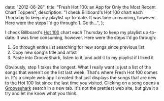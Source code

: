 
  date: "2012-06-28",
  title: "Fresh Hot 100: an App for Only the Most Recent Chart Toppers",
  description:
    "I check Billboard's Hot 100 chart each Thursday to keep my playlist up-to-date. It was time consuming, however. Here were the steps I'd go through: 1. Go th...",
};


I check Billboard's [Hot 100](https://www.billboard.com/charts/hot-100/) chart each Thursday to keep my playlist up-to-date. It was time consuming, however. Here were the steps I'd go through:

1. Go through entire list searching for new songs since previous list
1. Copy new song's title and artist
1. Paste into GrooveShark, listen to it, and add it to my playlist if I liked it

Obviously, step 1 takes the longest. What I really want is just a list of the songs that weren't on the list last week. That's where Fresh Hot 100 comes in. It's a simple web app I created that just displays the songs that are new to the Hot 100 list since the last time you visited. Clicking on a song opens a [Grooveshark](http://groovesharks.org/) search in a new tab. It's not the prettiest web site, but give it a try and let me know what you think.
